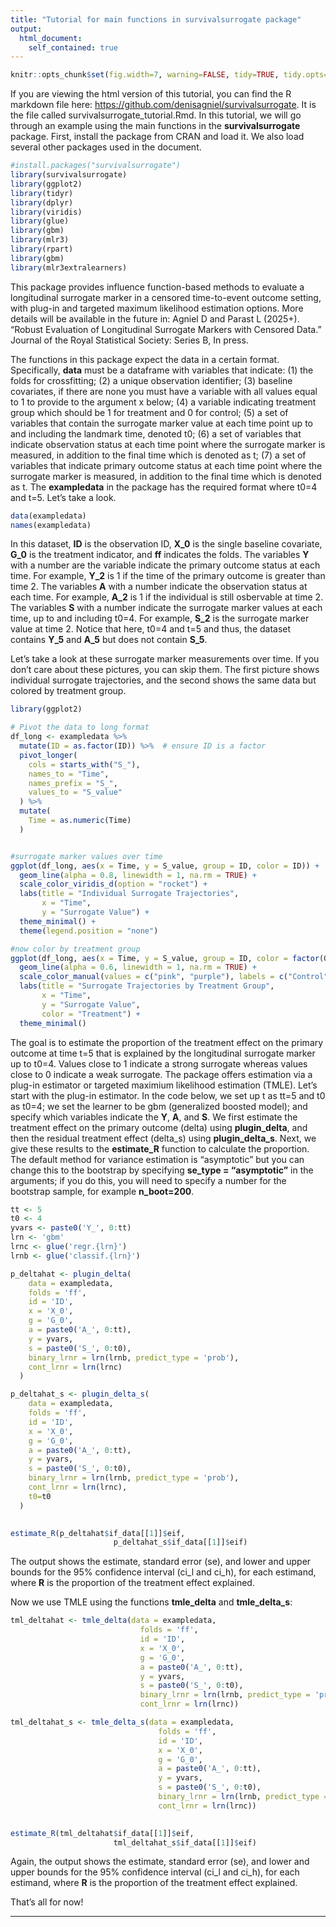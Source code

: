 ```yaml
---
title: "Tutorial for main functions in survivalsurrogate package"
output:
  html_document:
    self_contained: true
---
```


```r
knitr::opts_chunk$set(fig.width=7, warning=FALSE, tidy=TRUE, tidy.opts=list(width.cutoff=60))
```

If you are viewing the html version of this tutorial, you can find the R markdown file here: <https://github.com/denisagniel/survivalsurrogate>. It is the file called survivalsurrogate_tutorial.Rmd. In this tutorial, we will go through an example using the main functions in the **survivalsurrogate** package. First, install the package from CRAN and load it. We also load several other packages used in the document.

```r
#install.packages("survivalsurrogate")
library(survivalsurrogate)
library(ggplot2)
library(tidyr)
library(dplyr)
library(viridis) 
library(glue)
library(gbm)
library(mlr3)
library(rpart)
library(gbm)
library(mlr3extralearners)

```

This package provides influence function-based methods to evaluate a longitudinal surrogate marker in a censored time-to-event outcome setting, with plug-in and targeted maximum likelihood estimation options. More details will be available in the future in: Agniel D and Parast L (2025+). "Robust Evaluation of Longitudinal Surrogate Markers with Censored Data." Journal of the Royal Statistical Society: Series B, In press.

The functions in this package expect the data in a certain format. Specifically, **data** must be a dataframe with variables that indicate: (1) the folds for crossfitting; (2) a unique observation identifier; (3) baseline covariates, if there are none you must have a variable with all values equal to 1 to provide to the argument x below; (4) a variable indicating treatment group which should be 1 for treatment and 0 for control; (5) a set of variables that contain the surrogate marker value at each time point up to and including the landmark time, denoted t0; (6) a set of variables that indicate observation status at each time point where the surrogate marker is measured, in addition to the final time which is denoted as t; (7)  a set of variables that indicate primary outcome status at each time point where the surrogate marker is measured, in addition to the final time which is denoted as t. The **exampledata** in the package has the required format where t0=4 and t=5. Let's take a look. 

```r
data(exampledata)
names(exampledata)
```

In this dataset, **ID** is the observation ID, **X_0** is the single baseline covariate, **G_0** is the treatment indicator, and **ff** indicates the folds. The variables **Y** with a number are the variable indicate the primary outcome status at each time. For example, **Y_2** is 1 if the time of the primary outcome is greater than time 2. The variables **A** with a number indicate the observation status at each time. For example, **A_2** is 1 if the individual is still osbervable at time 2. The variables **S** with a number indicate the surrogate marker values at each time, up to and including t0=4. For example, **S_2** is the surrogate marker value at time 2. Notice that here, t0=4 and t=5 and thus, the dataset contains **Y_5** and **A_5** but does not contain **S_5**. 

Let's take a look at these surrogate marker measurements over time. If you don't care about these pictures, you can skip them. The first picture shows individual surrogate trajectories, and the second shows the same data but colored by treatment group.

```r
library(ggplot2)

# Pivot the data to long format
df_long <- exampledata %>%
  mutate(ID = as.factor(ID)) %>%  # ensure ID is a factor
  pivot_longer(
    cols = starts_with("S_"),
    names_to = "Time",
    names_prefix = "S_",
    values_to = "S_value"
  ) %>%
  mutate(
    Time = as.numeric(Time)
  )


#surrogate marker values over time
ggplot(df_long, aes(x = Time, y = S_value, group = ID, color = ID)) +
  geom_line(alpha = 0.8, linewidth = 1, na.rm = TRUE) +
  scale_color_viridis_d(option = "rocket") +
  labs(title = "Individual Surrogate Trajectories",
       x = "Time",
       y = "Surrogate Value") +
  theme_minimal() +
  theme(legend.position = "none")

#now color by treatment group
ggplot(df_long, aes(x = Time, y = S_value, group = ID, color = factor(G_0))) +
  geom_line(alpha = 0.6, linewidth = 1, na.rm = TRUE) +
  scale_color_manual(values = c("pink", "purple"), labels = c("Control", "Treatment")) +
  labs(title = "Surrogate Trajectories by Treatment Group",
       x = "Time",
       y = "Surrogate Value",
       color = "Treatment") +
  theme_minimal()


```

The goal is to estimate the proportion of the treatment effect on the primary outcome at time t=5 that is explained by the longitudinal surrogate marker up to t0=4. Values close to 1 indicate a strong surrogate whereas values close to 0 indicate a weak surrogate. The package offers estimation via a plug-in estimator or targeted maximium likelihood estimation (TMLE). Let's start with the plug-in estimator. In the code below, we set up t as tt=5 and t0 as t0=4; we set the learner to be gbm (generalized boosted model); and specify which variables indicate the **Y**, **A**, and **S**. We first estimate the treatment effect on the primary outcome (delta) using **plugin_delta**, and then the residual treatment effect (delta_s) using **plugin_delta_s**. Next, we give these results to the **estimate_R** function to calculate the proportion. The default method for variance estimation is "asymptotic" but you can change this to the bootstrap by specifying **se_type = "asymptotic"** in the arguments; if you do this, you will need to specify a number for the bootstrap sample, for example **n_boot=200**.

```r
tt <- 5
t0 <- 4
yvars <- paste0('Y_', 0:tt)
lrn <- 'gbm'
lrnc <- glue('regr.{lrn}')
lrnb <- glue('classif.{lrn}')

p_deltahat <- plugin_delta(
    data = exampledata,
    folds = 'ff',
    id = 'ID',
    x = 'X_0',
    g = 'G_0',
    a = paste0('A_', 0:tt),
    y = yvars,
    s = paste0('S_', 0:t0),
    binary_lrnr = lrn(lrnb, predict_type = 'prob'),
    cont_lrnr = lrn(lrnc)
  )

p_deltahat_s <- plugin_delta_s(
    data = exampledata,
    folds = 'ff',
    id = 'ID',
    x = 'X_0',
    g = 'G_0',
    a = paste0('A_', 0:tt),
    y = yvars,
    s = paste0('S_', 0:t0),
    binary_lrnr = lrn(lrnb, predict_type = 'prob'),
    cont_lrnr = lrn(lrnc),
    t0=t0
  )

                                 
estimate_R(p_deltahat$if_data[[1]]$eif,
                       p_deltahat_s$if_data[[1]]$eif) 

```
The output shows the estimate, standard error (se), and lower and upper bounds for the 95\% confidence interval (ci_l and ci_h), for each estimand, where **R** is the proportion of the treatment effect explained.

Now we use TMLE using the functions **tmle_delta** and **tmle_delta_s**:

```r
tml_deltahat <- tmle_delta(data = exampledata,
                             folds = 'ff',
                             id = 'ID',
                             x = 'X_0',
                             g = 'G_0',
                             a = paste0('A_', 0:tt),
                             y = yvars,
                             s = paste0('S_', 0:t0),
                             binary_lrnr = lrn(lrnb, predict_type = 'prob'),
                             cont_lrnr = lrn(lrnc))

tml_deltahat_s <- tmle_delta_s(data = exampledata,
                                 folds = 'ff',
                                 id = 'ID',
                                 x = 'X_0',
                                 g = 'G_0',
                                 a = paste0('A_', 0:tt),
                                 y = yvars,
                                 s = paste0('S_', 0:t0),
                                 binary_lrnr = lrn(lrnb, predict_type = 'prob'),
                                 cont_lrnr = lrn(lrnc))

                                 
estimate_R(tml_deltahat$if_data[[1]]$eif,
                       tml_deltahat_s$if_data[[1]]$eif) 

```

Again, the output shows the estimate, standard error (se), and lower and upper bounds for the 95\% confidence interval (ci_l and ci_h), for each estimand, where **R** is the proportion of the treatment effect explained.


That's all for now!

---------
